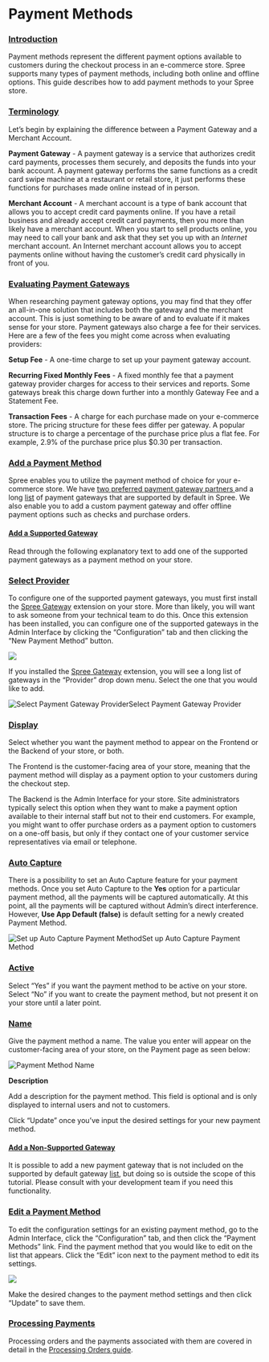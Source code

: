 # Payment Methods

### [Introduction](payment-methods#introduction) <a href="#introduction" id="introduction"></a>

Payment methods represent the different payment options available to customers during the checkout process in an e-commerce store. Spree supports many types of payment methods, including both online and offline options. This guide describes how to add payment methods to your Spree store.

### [Terminology](payment-methods#terminology) <a href="#terminology" id="terminology"></a>

Let’s begin by explaining the difference between a Payment Gateway and a Merchant Account.

**Payment Gateway** - A payment gateway is a service that authorizes credit card payments, processes them securely, and deposits the funds into your bank account. A payment gateway performs the same functions as a credit card swipe machine at a restaurant or retail store, it just performs these functions for purchases made online instead of in person.

**Merchant Account** - A merchant account is a type of bank account that allows you to accept credit card payments online. If you have a retail business and already accept credit card payments, then you more than likely have a merchant account. When you start to sell products online, you may need to call your bank and ask that they set you up with an _Internet_ merchant account. An Internet merchant account allows you to accept payments online without having the customer’s credit card physically in front of you.

### [Evaluating Payment Gateways](payment-methods#evaluating-payment-gateways) <a href="#evaluating-payment-gateways" id="evaluating-payment-gateways"></a>

When researching payment gateway options, you may find that they offer an all-in-one solution that includes both the gateway and the merchant account. This is just something to be aware of and to evaluate if it makes sense for your store. Payment gateways also charge a fee for their services. Here are a few of the fees you might come across when evaluating providers:

**Setup Fee** - A one-time charge to set up your payment gateway account.

**Recurring Fixed Monthly Fees** - A fixed monthly fee that a payment gateway provider charges for access to their services and reports. Some gateways break this charge down further into a monthly Gateway Fee and a Statement Fee.

**Transaction Fees** - A charge for each purchase made on your e-commerce store. The pricing structure for these fees differ per gateway. A popular structure is to charge a percentage of the purchase price plus a flat fee. For example, 2.9% of the purchase price plus $0.30 per transaction.

### [Add a Payment Method](payment-methods#add-a-payment-method) <a href="#add-a-payment-method" id="add-a-payment-method"></a>

Spree enables you to utilize the payment method of choice for your e-commerce store. We have [two preferred payment gateway partners ](https://developer/internals/payments#supported-gateways)and a long [list](https://github.com/Shopify/active\_merchant#supported-direct-payment-gateways) of payment gateways that are supported by default in Spree. We also enable you to add a custom payment gateway and offer offline payment options such as checks and purchase orders.

#### [Add a Supported Gateway](payment-methods#add-a-supported-gateway) <a href="#add-a-supported-gateway" id="add-a-supported-gateway"></a>

Read through the following explanatory text to add one of the supported payment gateways as a payment method on your store.

### [Select Provider](payment-methods#select-provider)

To configure one of the supported payment gateways, you must first install the [Spree Gateway](https://github.com/spree/spree\_gateway) extension on your store. More than likely, you will want to ask someone from your technical team to do this. Once this extension has been installed, you can configure one of the supported gateways in the Admin Interface by clicking the “Configuration” tab and then clicking the “New Payment Method” button.



![](/images/zrzut-ekranu-2021-08-19-161951.jpg)

If you installed the [Spree Gateway](https://github.com/spree/spree\_gateway) extension, you will see a long list of gateways in the “Provider” drop down menu. Select the one that you would like to add.

![Select Payment Gateway Provider](https://guides.spreecommerce.org/static/045c4baf8159b90b914f4691ebd6635b/7bb69/add\_payment\_provider.jpg)Select Payment Gateway Provider

### ****[**Display**](payment-methods#display)****

Select whether you want the payment method to appear on the Frontend or the Backend of your store, or both.

The Frontend is the customer-facing area of your store, meaning that the payment method will display as a payment option to your customers during the checkout step.

The Backend is the Admin Interface for your store. Site administrators typically select this option when they want to make a payment option available to their internal staff but not to their end customers. For example, you might want to offer purchase orders as a payment option to customers on a one-off basis, but only if they contact one of your customer service representatives via email or telephone.

### ****[**Auto Capture**](payment-methods#auto-capture)****

There is a possibility to set an Auto Capture feature for your payment methods. Once you set Auto Capture to the **Yes** option for a particular payment method, all the payments will be captured automatically. At this point, all the payments will be captured without Admin’s direct interference. However, **Use App Default (false)** is default setting for a newly created Payment Method.

![Set up Auto Capture Payment Method](https://guides.spreecommerce.org/static/235e059f7070d5298ee9fc5102971aa7/481d1/auto\_capture\_payment\_method.jpg)Set up Auto Capture Payment Method

### ****[**Active**](payment-methods#active)****

Select “Yes” if you want the payment method to be active on your store. Select “No” if you want to create the payment method, but not present it on your store until a later point.

### ****[**Name**](payment-methods#name)****

Give the payment method a name. The value you enter will appear on the customer-facing area of your store, on the Payment page as seen below:

![Payment Method Name](https://guides.spreecommerce.org/static/931cf67b74f7ebe34ed803e912c59e32/03ffe/payment\_method\_name.jpg)

**Description**

Add a description for the payment method. This field is optional and is only displayed to internal users and not to customers.

Click “Update” once you’ve input the desired settings for your new payment method.

#### [Add a Non-Supported Gateway](payment-methods#add-a-non-supported-gateway) <a href="#add-a-non-supported-gateway" id="add-a-non-supported-gateway"></a>

It is possible to add a new payment gateway that is not included on the supported by default gateway [list](https://github.com/Shopify/active\_merchant#supported-direct-payment-gateways), but doing so is outside the scope of this tutorial. Please consult with your development team if you need this functionality.

### [Edit a Payment Method](payment-methods#edit-a-payment-method) <a href="#edit-a-payment-method" id="edit-a-payment-method"></a>

To edit the configuration settings for an existing payment method, go to the Admin Interface, click the “Configuration” tab, and then click the “Payment Methods” link. Find the payment method that you would like to edit on the list that appears. Click the “Edit” icon next to the payment method to edit its settings.

![](/images/zrzut-ekranu-2021-08-19-162218.jpg)

Make the desired changes to the payment method settings and then click “Update” to save them.

### [Processing Payments](payment-methods#processing-payments) <a href="#processing-payments" id="processing-payments"></a>

Processing orders and the payments associated with them are covered in detail in the [Processing Orders guide](../orders/processing-orders).
